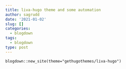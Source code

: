 ```yaml
---
title: liva-hugo theme and some automation
author: sagrudd
date: '2021-01-02'
slug: []
categories:
  - blogdown
tags:
  - blogdown
type: post
---
```



```
blogdown::new_site(theme="gethugothemes/liva-hugo")
```